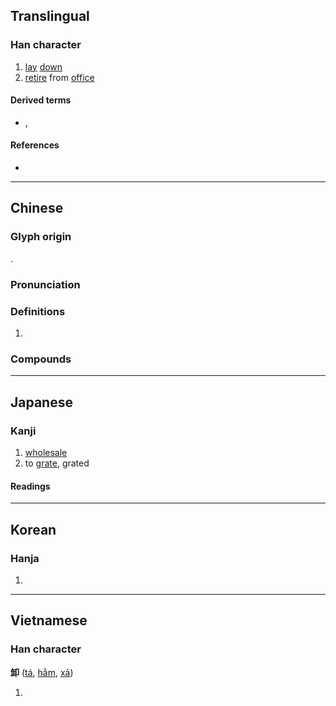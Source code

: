 {{also|缷}}
{{character info/new}}
==Translingual==

===Han character===
{{Han char|rn=26|rad=卩|as=06|sn=8|four=87120|canj=OMSL|ids=⿰𦈢卩}}

# [[lay]] [[down]]
# [[retire]] from [[office]]

====Derived terms====
* {{l|mul|御}}, {{l|mul|禦}}

====References====
* {{Han ref|kx=0159.240|dkj=02861|dj=0365.060|hdz=10314.030|uh=5378|ud=21368|bh=A8F8|bd=43256}}

----

==Chinese==
{{zh-forms}}

===Glyph origin===
{{Han etym}}
{{Han compound|午|止|卪|ls=ic}}.

===Pronunciation===
{{zh-pron
|m=xiè
|c=se3
|h=pfs=sia
|md=
|mn=sià
|w=
|mc=y
|oc=y
|cat=
}}

===Definitions===
{{zh-hanzi}}

# {{rfdef|zh}}

===Compounds===
{{zh-der|卸擔子|倒戈卸甲|卸甲|卸妝|卸責|傾卸機|丟盔卸甲|卸貨|卸肩|卸頂|卸包袱|卸磨殺驢|卸頭|卸任|交卸|卸臉|卸除|大卸八塊|傾卸卡車|卸下|拆卸|拋戈卸甲|推卸|脫卸|霸王卸甲|解衣卸甲|裝卸}}

----

==Japanese==

===Kanji===
{{ja-kanji|grade=c|rs=卩06}}

# [[wholesale]]
# to [[grate]], grated

====Readings====
{{ja-readings
|goon=しゃ
|kanon=しゃ
|kun=おろし-, おろ-す
}}

----

==Korean==

===Hanja===
{{ko-hanja|hangeul=사|rv=sa|mr=sa}}

# {{defn|lang=ko|sort=卩06}}

----

==Vietnamese==

===Han character===
'''卸''' ([[tá]], [[hằm]], [[xả]])

# {{defn|lang=vi}}

{{cln|vi|Han tu}}